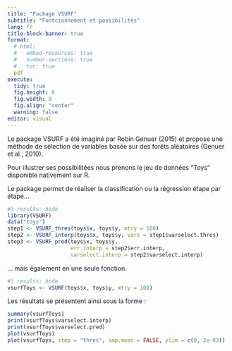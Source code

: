 ```yaml
---
title: "Package VSURF"
subtitle: "Fontcionnement et possibilités"
lang: fr
title-block-banner: true
format: 
  # html:
  #   embed-resources: true
  #   number-sections: true
  #   toc: true
  pdf
execute: 
  tidy: true
  fig.height: 6
  fig.width: 8
  fig.align: "center"
  warning: false
editor: visual
---
```


Le package VSURF a été imaginé par Robin Genuer (2015) et propose une méthode de sélection de variables basée sur des forêts aléatoires (Genuer et al., 2010).

Pour illustrer ses possibilitées nous prenons le jeu de données "Toys" disponible nativement sur R. 

Le package permet de réaliser la classification ou la régression étape par étape...
```r
#| results: hide
library(VSURF)
data("toys")
step1 <- VSURF_thres(toys$x, toys$y, mtry = 100)
step2 <- VSURF_interp(toys$x, toys$y, vars = step1$varselect.thres)
step3 <- VSURF_pred(toys$x, toys$y, 
                    err.interp = step2$err.interp,
                    varselect.interp = step2$varselect.interp)
```

... mais également en une seule fonction. 
```r
#| results: hide
vsurfToys <- VSURF(toys$x, toys$y, mtry = 100)
```
Les résultats se présentent ainsi sous la forme : 
```r
summary(vsurfToys)
print(vsurfToys$varselect.interp)
print(vsurfToys$varselect.pred)
plot(vsurfToys)
plot(vsurfToys, step = "thres", imp.mean = FALSE, ylim = c(0, 2e-03))
```

